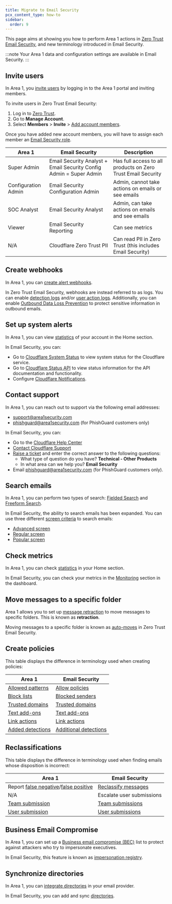 ```yaml
---
title: Migrate to Email Security
pcx_content_type: how-to
sidebar:
  order: 9
---
```


This page aims at showing you how to perform Area 1 actions in [Zero Trust Email Security](/cloudflare-one/email-security/), and new terminology introduced in Email Security.

:::note
Your Area 1 data and configuration settings are available in Email Security.
:::

## Invite users

In Area 1, you [invite users](/email-security/account-setup/manage-account-members/#add-user) by logging in to the Area 1 portal and inviting members.

To invite users in Zero Trust Email Security:

1. Log in to [Zero Trust](https://one.dash.cloudflare.com/).
2. Go to **Manage Account**.
3. Select **Members** > **Invite** > [Add account members](/fundamentals/manage-members/manage/#add-account-members).

Once you have added new account members, you will have to assign each member an [Email Security role](/cloudflare-one/roles-permissions/#email-security-roles).

| Area 1              | Email Security                                                     | Description                                                  |
|---------------------|--------------------------------------------------------------------|--------------------------------------------------------------|
| Super Admin         | Email Security Analyst + Email Security Config Admin = Super Admin | Has full access to all products on Zero Trust Email Security |
| Configuration Admin | Email Security Configuration Admin                                 | Admin, cannot take actions on emails or see emails           |
| SOC Analyst         | Email Security Analyst                                             | Admin, can take actions on emails and see emails             |
| Viewer              | Email Security Reporting                                           | Can see metrics                                              |
|N/A | Cloudflare Zero Trust PII | Can read PII in Zero Trust (this includes Email Security)

## Create webhooks

In Area 1, you can [create alert webhooks](/email-security/email-configuration/domains-and-routing/alert-webhooks/#create-an-alert-webhook).

In Zero Trust Email Security, webhooks are instead referred to as logs. You can enable [detection logs](/cloudflare-one/insights/logs/enable-logs/#enable-detection-logs) and/or [user action logs](/cloudflare-one/insights/logs/enable-logs/#enable-user-action-logs). Additionally, you can enable [Outbound Data Loss Prevention](/cloudflare-one/email-security/outbound-dlp/) to protect sensitive information in outbound emails.

## Set up system alerts

In Area 1, you can view [statistics](/email-security/reporting/statistics-overview/) of your account in the Home section.

In Email Security, you can:

- Go to [Cloudflare System Status](https://www.cloudflarestatus.com/) to view system status for the Cloudflare service.
- Go to [Cloudflare Status API](https://www.cloudflarestatus.com/api) to view status information for the API documentation and functionality.
- Configure [Cloudflare Notifications](/notifications/get-started/).

## Contact support

In Area 1, you can reach out to support via the following email addresses:

- support@area1security.com
- phishguard@area1security.com (for PhishGuard customers only)

In Email Security, you can:

- Go to the [Cloudflare Help Center](https://www.support.cloudflare.com/s/?language=en_US)
- [Contact Cloudflare Support](/support/contacting-cloudflare-support/)
- [Raise a ticket](/support/contacting-cloudflare-support/#getting-help-with-an-issue) and enter the correct answer to the following questions:
  - What type of question do you have? **Technical - Other Products**
  - In what area can we help you? **Email Security**
- Email phishguard@area1security.com (for PhishGuard customers only).

## Search emails

In Area 1, you can perform two types of search: [Fielded Search](/email-security/reporting/search/#fielded-search) and [Freeform Search](/email-security/reporting/search/#freeform-search).

In Email Security, the ability to search emails has been expanded. You can use three different [screen criteria](/cloudflare-one/email-security/email-monitoring/search-email/#screen-criteria) to search emails:

- [Advanced screen](/cloudflare-one/email-security/email-monitoring/search-email/#advanced-screen)
- [Regular screen](/cloudflare-one/email-security/email-monitoring/search-email/#regular-screen)
- [Popular screen](/cloudflare-one/email-security/email-monitoring/search-email/#popular-screen)

## Check metrics

In Area 1, you can check [statistics](/email-security/reporting/statistics-overview/) in your Home section.

In Email Security, you can check your metrics in the [Monitoring](/cloudflare-one/email-security/email-monitoring/) section in the dashboard.

## Move messages to a specific folder

Area 1 allows you to set up [message retraction](/email-security/email-configuration/retract-settings/) to move messages to specific folders. This is known as **retraction**. 

Moving messages to a specific folder is known as [auto-moves](/cloudflare-one/email-security/auto-moves/) in Zero Trust Email Security.

## Create policies

This table displays the difference in terminology used when creating policies:

| Area 1                                                                                        | Email Security                                                                                    |
|-----------------------------------------------------------------------------------------------|---------------------------------------------------------------------------------------------------|
| [Allowed patterns](/email-security/email-configuration/lists/allowed-patterns/)               | [Allow policies](/cloudflare-one/email-security/detection-settings/allow-policies/)               |
| [Block lists](/email-security/email-configuration/lists/block-list/)                          | [Blocked senders](/cloudflare-one/email-security/detection-settings/blocked-senders/)             |
| [Trusted domains](/email-security/email-configuration/lists/trusted-domains/)                 | [Trusted domains](/cloudflare-one/email-security/detection-settings/trusted-domains/)             |
| [Text add-ons](/email-security/email-configuration/email-policies/text-addons/)               | [Text add-ons](/cloudflare-one/email-security/detection-settings/configure-text-add-ons/)         |
| [Link actions](/email-security/email-configuration/email-policies/link-actions/)              | [Link actions](/cloudflare-one/email-security/detection-settings/configure-link-actions/)         |
| [Added detections](/email-security/email-configuration/enhanced-detections/added-detections/) | [Additional detections](/cloudflare-one/email-security/detection-settings/additional-detections/) |

## Reclassifications

This table displays the difference in terminology used when finding emails whose disposition is incorrect:

| Area 1 | Email Security |
|--|--|
| Report [false negative](/email-security/email-configuration/phish-submissions/#false-negatives)/[false positive](/email-security/email-configuration/phish-submissions/#false-positives) | [ Reclassify messages ](/cloudflare-one/email-security/email-monitoring/search-email/#reclassify-messages) |
| N/A | Escalate user submissions |
| [Team submission](/email-security/email-configuration/phish-submissions/#how-to-submit-phish) | [Team submissions](/cloudflare-one/email-security/email-monitoring/search-email/#team-submissions) |
| [User submission](/email-security/email-configuration/phish-submissions/#how-to-submit-phish) | [User submissions](/cloudflare-one/email-security/email-monitoring/search-email/#user-submissions) |

## Business Email Compromise

In Area 1, you can set up a [Business email compromise (BEC)](/email-security/email-configuration/enhanced-detections/business-email-compromise/) list to protect against attackers who try to impersonate executives.

In Email Security, this feature is known as [impersonation registry](/cloudflare-one/email-security/detection-settings/impersonation-registry/).

## Synchronize directories

In Area 1, you can [integrate directories](/email-security/email-configuration/enhanced-detections/business-email-compromise/#integrating-a-directory) in your email provider.

In Email Security, you can add and sync [directories](/cloudflare-one/email-security/directories/).